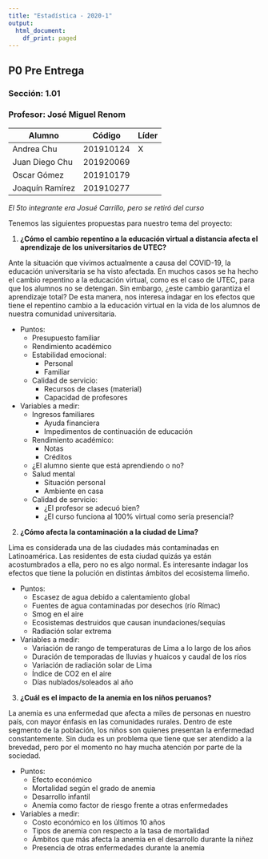 ```yaml
---
title: "Estadística - 2020-1"
output:
  html_document:
    df_print: paged
---
```

## P0 Pre Entrega
### **Sección:** 1.01
### **Profesor:** José Miguel Renom

**Alumno** | **Código** | **Líder**
-----------|------------|----------
Andrea Chu |201910124   |X
Juan Diego Chu|201920069|
Oscar Gómez|201910179   |
Joaquín Ramírez|201910277|
_El 5to integrante era Josué Carrillo, pero se retiró del curso_

Tenemos las siguientes propuestas para nuestro tema del proyecto:

1. **¿Cómo el cambio repentino a la educación virtual a distancia afecta el aprendizaje de los universitarios de UTEC?**

Ante la situación que vivimos actualmente a causa del COVID-19, la educación universitaria se ha visto  afectada. En muchos casos se ha hecho el cambio repentino a la educación virtual, como es el caso de UTEC, para que los alumnos no se detengan. Sin embargo, ¿este cambio garantiza el aprendizaje total? De esta manera, nos interesa indagar en los efectos que tiene el repentino cambio a la educación virtual en la vida de los alumnos de nuestra comunidad universitaria.

  * Puntos:
    + Presupuesto familiar
    + Rendimiento académico
    + Estabilidad emocional:
      + Personal
      + Familiar
    + Calidad de servicio:
      + Recursos de clases (material)
      + Capacidad de profesores 
  * Variables a medir:
    + Ingresos familiares
      + Ayuda financiera
      + Impedimentos de continuación de educación
    + Rendimiento académico:
      + Notas
      + Créditos
    + ¿El alumno siente que está aprendiendo o no?
    + Salud mental
      + Situación personal
      + Ambiente en casa
    + Calidad de servicio: 
      + ¿El profesor se adecuó bien?
      + ¿El curso funciona al 100% virtual como sería presencial?
    
2. **¿Cómo afecta la contaminación a la ciudad de Lima?**

Lima es considerada una de las ciudades más contaminadas en Latinoamérica. Las residentes de esta ciudad quizás ya están acostumbrados a ella, pero no es algo normal. Es interesante indagar los efectos que tiene la polución en distintas ámbitos del ecosistema limeño.

  * Puntos:
    + Escasez de agua debido a calentamiento global
    + Fuentes de agua contaminadas por desechos (río Rímac)
    + Smog en el aire
    + Ecosistemas destruidos que causan inundaciones/sequías
    + Radiación solar extrema
  * Variables a medir:
    + Variación de rango de temperaturas de Lima a lo largo de los años
    + Duración de temporadas de lluvias y huaicos y caudal de los ríos
    + Variación de radiación solar de Lima
    + Índice de CO2 en el aire
    + Días nublados/soleados al año
    
3. **¿Cuál es el impacto de la anemia en los niños peruanos?**

La anemia es una enfermedad que afecta a miles de personas en nuestro país, con mayor énfasis en las comunidades rurales. Dentro de este segmento de la población, los niños son quienes presentan la enfermedad constantemente. Sin duda es un problema que tiene que ser atendido a la brevedad, pero por el momento no hay mucha atención por parte de la sociedad.

  * Puntos:
    + Efecto económico
    + Mortalidad según el grado de anemia
    + Desarrollo infantil
    + Anemia como factor de riesgo frente a otras enfermedades
  * Variables a medir:
    + Costo económico en los últimos 10 años
    + Tipos de anemia con respecto a la tasa de mortalidad
    + Ámbitos que más afecta la anemia en el desarrollo durante la niñez
    + Presencia de otras enfermedades durante la anemia
    
    
    
    
    
    
    
    
    
    
    
    
    
    
    
    
    